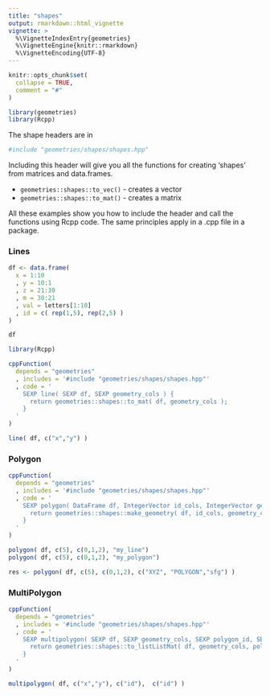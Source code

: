 ```yaml
---
title: "shapes"
output: rmarkdown::html_vignette
vignette: >
  %\VignetteIndexEntry{geometries}
  %\VignetteEngine{knitr::rmarkdown}
  %\VignetteEncoding{UTF-8}
---
```


```r
knitr::opts_chunk$set(
  collapse = TRUE,
  comment = "#"
)
```

```r
library(geometries)
library(Rcpp)
```

The shape headers are in

```r
#include "geometries/shapes/shapes.hpp"
```

Including this header will give you all the functions for creating 'shapes' from matrices and data.frames.

- `geometries::shapes::to_vec()` - creates a vector
- `geometries::shapes::to_mat()` - creates a matrix

All these examples show you how to include the header and call the functions using Rcpp code. The same principles apply in a .cpp file in a package.


### Lines

```r

df <- data.frame(
  x = 1:10
  , y = 10:1
  , z = 21:30
  , m = 30:21
  , val = letters[1:10]
  , id = c( rep(1,5), rep(2,5) )
)

df

library(Rcpp)

cppFunction(
  depends = "geometries"
  , includes = '#include "geometries/shapes/shapes.hpp"'
  , code = '
    SEXP line( SEXP df, SEXP geometry_cols ) {
      return geometries::shapes::to_mat( df, geometry_cols );
    }
  '
)

line( df, c("x","y") )
```

### Polygon

```r

cppFunction(
  depends = "geometries"
  , includes = '#include "geometries/shapes/shapes.hpp"'
  , code = '
    SEXP polygon( DataFrame df, IntegerVector id_cols, IntegerVector geometry_cols, Rcpp::StringVector class_attribute ) {
      return geometries::shapes::make_geometry( df, id_cols, geometry_cols, class_attribute );
    }
  '
)

polygon( df, c(5), c(0,1,2), "my_line")
polygon( df, c(5), c(0,1,2), "my_polygon")

res <- polygon( df, c(5), c(0,1,2), c("XYZ", "POLYGON","sfg") )

```


### MultiPolygon

```r
cppFunction(
  depends = "geometries"
  , includes = '#include "geometries/shapes/shapes.hpp"'
  , code = '
    SEXP multipolygon( SEXP df, SEXP geometry_cols, SEXP polygon_id, SEXP line_id ) {
      return geometries::shapes::to_listListMat( df, geometry_cols, polygon_id, line_id );
    }
  '
)

multipolygon( df, c("x","y"), c("id"),  c("id") )

```


